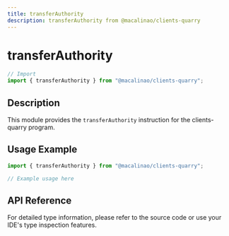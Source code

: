 ```yaml
---
title: transferAuthority
description: transferAuthority from @macalinao/clients-quarry
---
```


# transferAuthority

```typescript
// Import
import { transferAuthority } from "@macalinao/clients-quarry";
```

## Description

This module provides the `transferAuthority` instruction for the clients-quarry program.

## Usage Example

```typescript
import { transferAuthority } from "@macalinao/clients-quarry";

// Example usage here
```

## API Reference

For detailed type information, please refer to the source code or use your IDE's type inspection features.

